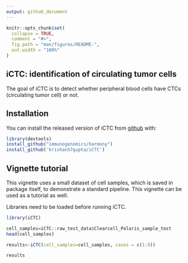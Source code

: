 ```yaml
---
output: github_document
---
```


```r
knitr::opts_chunk$set(
  collapse = TRUE,
  comment = "#>",
  fig.path = "man/figures/README-",
  out.width = "100%"
)
```

## iCTC: identification of circulating tumor cells

The goal of iCTC is to detect whether peripheral blood cells have CTCs
(circulating tumor cell) or not.

## Installation

You can install the released version of iCTC from
[github](https://github.com/krishan57gupta/iCTC) with:

``` r
library(devtools)
install_github("immunogenomics/harmony")
install_github('krishan57gupta/iCTC')
```

## Vignette tutorial

This vignette uses a small dataset of cell samples, which is saved in package itself, to demonstrate a standard pipeline. This vignette can be used as a tutorial as well.

Libraries need to be loaded before running iCTC.

```r
library(iCTC)
```

```r
cell_samples=iCTC::raw_test_data$Clearcell_Polaris_sample_test
head(cell_samples)
```


```r
results<-iCTC(cell_samples=cell_samples, cases = c(1:9))
```

```r
results
```
